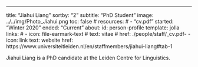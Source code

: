 ---
title: "Jiahui Liang"
sortby: "2"
subtitle: "PhD Student"
image: ../../img/Photo_Jiahui.png
toc: false
# resources: 
#   - "cv.pdf"
started: "Winter 2020
"
ended: "Current"
about:
  id: person-profile
  template: jolla
  links:
    # - icon: file-earmark-text
    #   text: vitae
    #   href: ./people/staff/_cv.pdf-
    - icon: link
      text: website
      href: https://www.universiteitleiden.nl/en/staffmembers/jiahui-liang#tab-1


:::{#person-profile}
:::

Jiahui Liang is a PhD candidate at the Leiden Centre for Linguistics.
